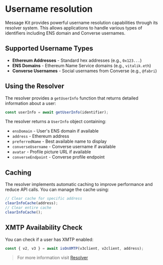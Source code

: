 # Username resolution

Message Kit provides powerful username resolution capabilities through its resolver system. This allows applications to handle various types of identifiers including ENS domain and Converse usernames.

## Supported Username Types

- **Ethereum Addresses** - Standard hex addresses (e.g., `0x123...`)
- **ENS Domains** - Ethereum Name Service domains (e.g., `vitalik.eth`)
- **Converse Usernames** - Social usernames from Converse (e.g., `@fabri`)

## Using the Resolver

The resolver provides a `getUserInfo` function that returns detailed information about a user:

```typescript
const userInfo = await getUserInfo(identifier);
```

The resolver returns a `UserInfo` object containing:

- `ensDomain` - User's ENS domain if available
- `address` - Ethereum address
- `preferredName` - Best available name to display
- `converseUsername` - Converse username if available
- `avatar` - Profile picture URL if available
- `converseEndpoint` - Converse profile endpoint

## Caching

The resolver implements automatic caching to improve performance and reduce API calls. You can manage the cache using:

```typescript
// Clear cache for specific address
clearInfoCache(address);
// Clear entire cache
clearInfoCache();
```

## XMTP Availability Check

You can check if a user has XMTP enabled:

```typescript
const { v2, v3 } = await isOnXMTP(v3client, v2client, address);
```

> For more information visit [Resolver](/plugins/resolver.mdx)
